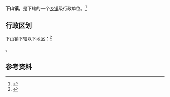 {{中国乡级行政区|52/23/22/107/000}}

'''下山镇'''，是{{PRC admin/fullname|52/23/22/107/000|3}}下辖的一个[[乡镇|乡镇]]级行政单位。<ref>{{PRC admin/ref sgc|{{PRC admin/parent|52/23/22/107/000}}}}</ref>

== 行政区划 ==

下山镇下辖以下地区：<ref>{{PRC admin/ref sgc|52/23/22/107/000}}</ref>

{{PRC admin/children|52/23/22/107/000}}。

== 参考资料 ==

{{reflist}}

{{行政区划小作品}}
{{PRC admin/navcat|52/23/22/107/000}}